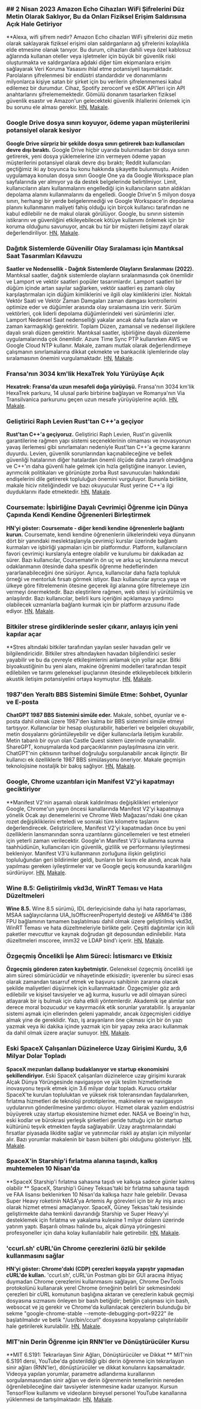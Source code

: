 

<CallToAction />

<Steps>

### ## 2 Nisan 2023 Amazon Echo Cihazları WiFi Şifrelerini Düz Metin Olarak Saklıyor, Bu da Onları Fiziksel Erişim Saldırısına Açık Hale Getiriyor

\*\*Alexa, wifi şifrem nedir?
Amazon Echo cihazları WiFi şifrelerini düz metin olarak saklayarak fiziksel erişimi olan saldırganların ağ şifrelerini kolaylıkla elde etmesine olanak tanıyor. Bu durum, cihazları dahili veya özel kablosuz ağlarında kullanan oteller veya işletmeler için büyük bir güvenlik riski oluşturmakta ve saldırganlara ağdaki diğer tüm ekipmanlara erişim sağlayarak Veri Koruma Yasasını ihlal etme potansiyeli taşımaktadır. Parolaların şifrelenmesi bir endüstri standardıdır ve donanımlarını milyonlarca kişiye satan bir şirket için bu verilerin şifrelenmemesi kabul edilemez bir durumdur. Cihaz, Spotify zeroconf ve eSDK API'leri için API anahtarlarını şifrelememektedir. Gömülü donanım tasarlarken fiziksel güvenlik esastır ve Amazon'un gelecekteki güvenlik ihlallerini önlemek için bu sorunu ele alması gerekir.
[HN](http://news.ycombinator.com/item?id=35399590), [Makale](https://dragon863.github.io/blog/alexa.html).

### Google Drive dosya sınırı koyuyor, ödeme yapan müşterilerini potansiyel olarak kesiyor

**Google Drive sürpriz bir şekilde dosya sınırı getirerek bazı kullanıcıları devre dışı bıraktı.**
Google Drive hiçbir uyarıda bulunmadan bir dosya sınırı getirerek, yeni dosya yüklemelerine izin vermeyen ödeme yapan müşterilerini potansiyel olarak devre dışı bıraktı; Reddit kullanıcıları geçtiğimiz iki ay boyunca bu konu hakkında şikayette bulunmuştu. Aniden uygulamaya konulan dosya sınırı Google One ya da Google Workspace plan sayfalarında yer almıyor ya da destek belgelerinde belirtilmiyor. Limit, kullanıcıların alanı kullanmalarını engellediği için kullanıcıların satın aldıkları depolama alanını kullanmalarını da engelledi. Google Drive'ın 5 milyon dosya sınırı, herhangi bir yerde belgelenmediği ve Google Workspace'in depolama planını kullanmanın maliyeti fahiş olduğu için birçok kullanıcı tarafından ne kabul edilebilir ne de makul olarak görülüyor. Google, bu sınırın sistemin istikrarını ve güvenliğini etkileyebilecek kötüye kullanımı önlemek için bir koruma olduğunu savunuyor, ancak bu tür bir müşteri iletişimi zayıf olarak değerlendiriliyor.
[HN](http://news.ycombinator.com/item?id=35397071), [Makale](https://arstechnica.com/gadgets/2023/03/google-drive-does-a-surprise-rollout-of-file-limits-locking-out-some-users/).

### Dağıtık Sistemlerde Güvenilir Olay Sıralaması için Mantıksal Saat Tasarımları Kılavuzu

**Saatler ve Nedensellik - Dağıtık Sistemlerde Olayların Sıralanması (2022).**
Mantıksal saatler, dağıtık sistemlerde olayların sıralanmasında çok önemlidir ve Lamport ve vektör saatleri popüler tasarımlardır. Lamport saatleri bir düğüm içinde artan sayılar sağlarken, vektör saatleri eş zamanlı olay karşılaştırmaları için düğüm kimliklerini ve ilgili olay kimliklerini izler. Noktalı Vektör Saati ve Vektör Zaman Damgaları zaman damgası kontrollerini optimize eder ve düğümler arasında olay sıralamasına izin verir. Sürüm vektörleri, çok liderli depolama düğümlerindeki veri sürümlerini izler. Lamport Nedensel Saat nedenselliği yakalar ancak daha fazla alan ve zaman karmaşıklığı gerektirir. Toplam Düzen, zamansal ve nedensel ilişkilere dayalı sıralı düzen gerektirir. Mantıksal saatler, işbirliğine dayalı düzenleme uygulamalarında çok önemlidir. Azure Time Sync PTP kullanırken AWS ve Google Cloud NTP kullanır. Makale, zamanı mutlak olarak değerlendirmeye çalışmanın sınırlamalarına dikkat çekmekte ve bankacılık işlemlerinde olay sıralamasının önemini vurgulamaktadır.
[HN](http://news.ycombinator.com/item?id=35399603), [Makale](https://www.exhypothesi.com/clocks-and-causality/).

### Fransa'nın 3034 km'lik HexaTrek Yolu Yürüyüşe Açık

**Hexatrek: Fransa'da uzun mesafeli doğa yürüyüşü.**
Fransa'nın 3034 km'lik HexaTrek parkuru, 14 ulusal parkı birbirine bağlayan ve Romanya'nın Via Transilvanica parkurunu geçen uzun mesafe yürüyüşlerine açıldı.
[HN](http://news.ycombinator.com/item?id=35397051), [Makale](https://en.hexatrek.com).

### Geliştirici Raph Levien Rust'tan C++'a geçiyor

**Rust'tan C++'a geçiyoruz.**
Geliştirici Raph Levien, Rust'ın güvenlik garantilerine rağmen yapı sistemi seçeneklerinin olmaması ve inovasyonun yavaş ilerlemesi gibi sınırlamaları nedeniyle Rust'tan C++'a geçme kararını duyurdu. Levien, güvenlik sorunlarından kaçınabileceğine ve bellek güvenliği hatalarının diğer hatalardan önemli ölçüde daha zararlı olmadığına ve C++'ın daha güvenli hale gelmek için hızla geliştiğine inanıyor. Levien, ayrımcılık politikaları ve görünüşte zorba Rust savunucuları hakkındaki endişelerini dile getirerek topluluğun önemini vurguluyor. Bununla birlikte, makale hiciv niteliğindedir ve bazı okuyucular Rust yerine C++'a ilgi duyduklarını ifade etmektedir.
[HN](http://news.ycombinator.com/item?id=35400047), [Makale](https://raphlinus.github.io/rust/2023/04/01/rust-to-cpp.html).

### Coursemate: İşbirliğine Dayalı Çevrimiçi Öğrenme için Dünya Çapında Kendi Kendine Öğrenenleri Birleştirmek

**HN'yi göster: Coursemate - diğer kendi kendine öğrenenlerle bağlantı kurun.**
Coursemate, kendi kendine öğrenenlerin ülkelerindeki veya dünyanın dört bir yanındaki meslektaşlarıyla çevrimiçi kurslar üzerinde bağlantı kurmaları ve işbirliği yapmaları için bir platformdur. Platform, kullanıcıların favori çevrimiçi kurslarıyla entegre olabilir ve kurulumu bir dakikadan az sürer. Bazı kullanıcılar, Coursemate'in ön uç ve arka uç konularına mevcut odaklanmanın ötesinde daha spesifik öğrenme hedeflerinden yararlanabileceğini öne sürüyor. Ayrıca, kullanıcılar daha fazla topluluk örneği ve mentorluk fırsatı görmek istiyor. Bazı kullanıcılar ayrıca yaşa ve ülkeye göre filtrelemenin ötesine geçerek ilgi alanına göre filtrelemeye izin vermeyi önermektedir. Bazı eleştirilere rağmen, web sitesi iyi yürütülmüş ve anlaşılırdır. Bazı kullanıcılar, belirli kurs içeriğini açıklamaya yardımcı olabilecek uzmanlarla bağlantı kurmak için bir platform arzusunu ifade ediyor.
[HN](http://news.ycombinator.com/item?id=35398480), [Makale](https://www.coursem8.com/).

### Bitkiler strese girdiklerinde sesler çıkarır, anlayış için yeni kapılar açar

\*\*Stres altındaki bitkiler tarafından yayılan sesler havadan gelir ve bilgilendiricidir.
Bitkiler stres altındayken havadan bilgilendirici sesler yayabilir ve bu da çevreyle etkileşimlerini anlamak için yollar açar. Bitki biyoakustiğinin bu yeni alanı, makine öğrenimi modelleri tarafından tespit edilebilen ve tarımı geleneksel ipuçlarının ötesinde etkileyebilecek bitkilerin akustik iletişim potansiyelini ortaya koymuştur.
[HN](http://news.ycombinator.com/item?id=35396156), [Makale](<https://www.cell.com/cell/fulltext/S0092-8674(23)00262-3>).

### 1987'den Yeraltı BBS Sistemini Simüle Etme: Sohbet, Oyunlar ve E-posta

**ChatGPT 1987 BBS Sistemini simüle eder.**
Makale, sohbet, oyunlar ve e-posta dahil olmak üzere 1987'den kalma bir BBS sistemini simüle etmeyi tartışıyor. Kullanıcılar bir hesap oluşturabilir, haberleri ve belgeleri okuyabilir, metin dosyalarını görüntüleyebilir ve diğer kullanıcılarla iletişim kurabilir. Metin tabanlı bir oyun olan Castle Quest sistem üzerinde oynanabilir. ShareGPT, konuşmalarda kod parçacıklarının paylaşılmasına izin verir. ChatGPT'nin çıktısının tarihsel doğruluğu sorgulanabilir ancak ilginçtir. Bir kullanıcı ek özelliklerle 1987 BBS simülasyonu öneriyor. Makale geçmişin teknolojisine nostaljik bir bakış sağlıyor.
[HN](http://news.ycombinator.com/item?id=35396165), [Makale](https://sharegpt.com/c/ICZsSl7).

### Google, Chrome uzantıları için Manifest V2'yi kapatmayı geciktiriyor

\*\*Manifest V2'nin aşamalı olarak kaldırılması değişiklikleri erteleniyor
Google, Chrome'un yayın öncesi kanallarında Manifest V2'yi kapatmaya yönelik Ocak ayı denemelerini ve Chrome Web Mağazası'ndaki öne çıkan rozet değişikliklerini erteledi ve sonraki tüm kilometre taşlarını değerlendirecek. Geliştiricilere, Manifest V2'yi kapatmadan önce bu yeni özelliklerin lansmanından sonra uzantılarını güncellemeleri ve test etmeleri için yeterli zaman verilecektir. Google'ın Manifest V3'ü kullanıma sunma taahhüdünün, kullanıcıları için güvenlik, gizlilik ve performansı iyileştirmesi bekleniyor. Manifest V3'ü kullanmanın zorluğuna ilişkin geliştirici topluluğundan geri bildirimler geldi, bunların bir kısmı ele alındı, ancak hala yapılması gereken iyileştirmeler var ve Google geçiş konusunda kararlılığını sürdürüyor.
[HN](http://news.ycombinator.com/item?id=35402698), [Makale](https://groups.google.com/a/chromium.org/g/chromium-extensions/c/zQ77HkGmK9E/m/HjaaCIG-BQAJ).

### Wine 8.5: Geliştirilmiş vkd3d, WinRT Teması ve Hata Düzeltmeleri

**Wine 8.5.**
Wine 8.5 sürümü, IDL derleyicisinde daha iyi hata raporlaması, MSAA sağlayıcılarına UIA_IsOffscreenPropertyId desteği ve ARM64'te i386 FPU bağlamının tamamen başlatılması dahil olmak üzere geliştirilmiş vkd3d, WinRT Teması ve hata düzeltmeleriyle birlikte gelir. Çeşitli dağıtımlar için ikili paketler mevcuttur ve kaynak doğrudan git deposundan edinilebilir. Hata düzeltmeleri mscoree, imm32 ve LDAP bind'ı içerir.
[HN](http://news.ycombinator.com/item?id=35398643), [Makale](https://www.winehq.org/announce/8.5).

### Özgeçmiş Öncelikli İşe Alım Süreci: İstismarcı ve Etkisiz

**Özgeçmiş gönderen zaten kaybetmiştir.**
Geleneksel özgeçmiş öncelikli işe alım süreci sömürücüdür ve nihayetinde etkisizdir; işverenler bu süreci esas olarak zamandan tasarruf etmek ve başvuru sahibinin zararına olacak şekilde maliyetleri düşürmek için kullanmaktadır. Özgeçmişler göz ardı edilebilir ve kişisel tavsiyeler ve ağ kurma, kusurlu ve adil olmayan süreci atlayarak bir iş bulmak için daha etkili yöntemlerdir. Akademik işe alımlar son derece moral bozucudur ve kayırmacılık etik sorunlar yaratabilir. İş arayanlar sistemi aşmak için ellerinden geleni yapmalıdır, ancak özgeçmişleri ciddiye almak yine de gereklidir. Yazı, iş arayanların öne çıkması için bir ön yazı yazmak veya iki dakika içinde yazmak için bir yapay zeka aracı kullanmak da dahil olmak üzere araçlar sunuyor.
[HN](http://news.ycombinator.com/item?id=35397271), [Makale](https://www.residentcontrarian.com/p/he-who-submits-a-resume-has-already).

### Eski SpaceX Çalışanları Düzinelerce Uzay Girişimi Kurdu, 3,6 Milyar Dolar Topladı

**SpaceX mezunları dallanıp budaklanıyor ve startup ekonomisini şekillendiriyor.**
Eski SpaceX çalışanları düzinelerce uzay girişimi kurarak Alçak Dünya Yörüngesinde navigasyon ve yük teslim hizmetlerinde inovasyonu teşvik etmek için 3.6 milyar dolar topladı. Kurucu ortaklar SpaceX'te kurulan topluluktan ve yüksek risk toleransından faydalanırken, fırlatma hizmetleri de teknoloji prototiplerine, makinelere ve navigasyon uydularının gönderilmesine yardımcı oluyor. Hizmet olarak yazılım endüstrisi büyüyerek uzay startup ekosistemine hizmet eder. NASA ve Boeing'in hızı, eski kodlar ve bürokrasi yerleşik şirketleri geride tuttuğu için bir startup kültürünü teşvik etmekten fayda sağlayabilir. Uzay araştırmalarındaki fırsatlar piyasada likidite sağlar ve yatırımcılar riskli ay atışları için milyonlar alır. Bazı yorumlar makalenin bir basın bülteni gibi olduğunu gösteriyor.
[HN](http://news.ycombinator.com/item?id=35404823), [Makale](https://interactive.satellitetoday.com/via/april-2023/how-spacex-alums-are-branching-out-and-shaping-the-startup-economy/).

### SpaceX'in Starship'i fırlatma alanına taşındı, kalkış muhtemelen 10 Nisan'da

**SpaceX Starship'i fırlatma sahasına taşıdı ve kalkışa sadece günler kalmış olabilir **
SpaceX, Starship'i Güney Teksas'taki bir fırlatma sahasına taşıdı ve FAA lisansı beklenirken 10 Nisan'da kalkışa hazır hale gelebilir. Devasa Super Heavy roketinin NASA'ya Artemis Ay görevleri için bir Ay iniş aracı olarak hizmet etmesi amaçlanıyor. SpaceX, Güney Teksas'taki tesisinde geliştirmekte daha temkinli davrandığı Starship ve Super Heavy'yi desteklemek için fırlatma ve yakalama kulesine 1 milyar doların üzerinde yatırım yaptı. Başarılı olması halinde bu, alçak dünya yörüngesini profesyoneller için daha kolay kullanılabilir hale getirebilir.
[HN](http://news.ycombinator.com/item?id=35405030), [Makale](https://arstechnica.com/science/2023/04/spacex-moves-starship-to-launch-site-and-liftoff-could-be-just-days-away/).

### 'ccurl.sh' cURL'ün Chrome çerezlerini özlü bir şekilde kullanmasını sağlar

**HN'yi göster: Chrome'daki (CDP) çerezleri kopyala yapıştır yapmadan cURL'de kullan.**
'ccurl.sh', cURL'ün Postman gibi bir GUI aracına ihtiyaç duymadan Chrome çerezlerini kullanmasını sağlayan, Chrome DevTools protokolünü kullanarak yerel Chrome örneğinin belirli bir sekmesindeki çerezleri bir cURL komutunun başlığına aktaran ve çerezlerin kabuk geçmişi dosyasına sızmasını önleyen bir bash betiğidir; betiğin çalışması için bash, websocat ve jq gerekir ve Chrome'da kullanılacak çerezlerin bulunduğu bir sekme "google-chrome-stable --remote-debugging-port=9222" ile başlatılmalıdır ve betik "/usr/bin/ccurl" dosyasına kopyalanıp çalıştırılabilir hale getirilerek kurulabilir.
[HN](http://news.ycombinator.com/item?id=35399218), [Makale](https://github.com/fipso/ccurl.sh).

### MIT'nin Derin Öğrenme için RNN'ler ve Dönüştürücüler Kursu

**MIT 6.S191: Tekrarlayan Sinir Ağları, Dönüştürücüler ve Dikkat **
MIT'nin 6.S191 dersi, YouTube'da gösterildiği gibi derin öğrenme için tekrarlayan sinir ağları (RNN'ler), dönüştürücüler ve dikkat konularını kapsamaktadır. Videoya yapılan yorumlar, parametre adlandırma kurallarının sorgulanmasından sinir ağları ve derin öğrenmenin temellerinin nereden öğrenilebileceğine dair tavsiyeler istenmesine kadar uzanıyor. Kursun TensorFlow kullanımı ve videoların bireysel personel YouTube kanallarına yüklenmesi de tartışılmaktadır.
[HN](http://news.ycombinator.com/item?id=35405338), [Makale](https://www.youtube.com/watch?v=ySEx_Bqxvvo).

</Steps>
